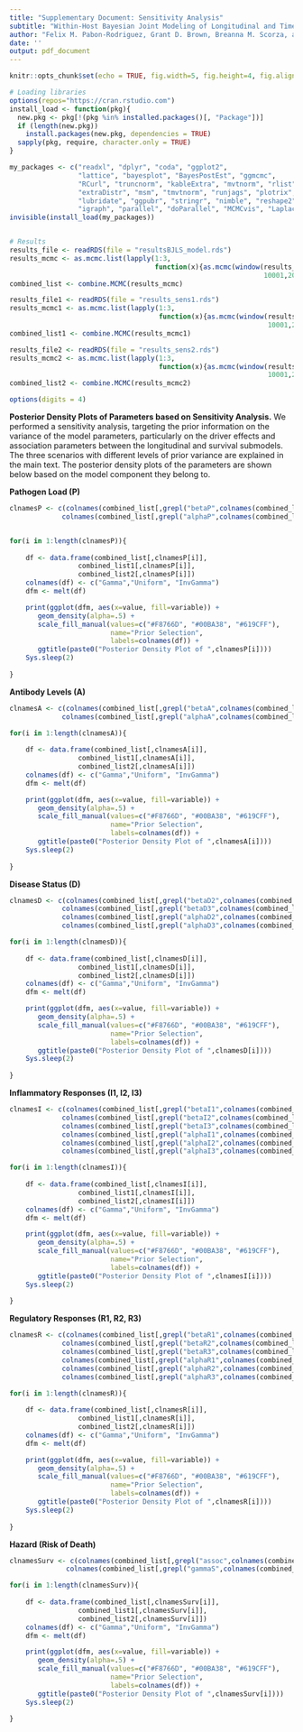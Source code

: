 ---
title: "Supplementary Document: Sensitivity Analysis"
subtitle: "Within-Host Bayesian Joint Modeling of Longitudinal and Time-to-Event Data of Leishmania Infection"
author: "Felix M. Pabon-Rodriguez, Grant D. Brown, Breanna M. Scorza, and Christine A. Petersen"
date: ''
output: pdf_document
---
 
```{r setup, include=FALSE}
knitr::opts_chunk$set(echo = TRUE, fig.width=5, fig.height=4, fig.align = "center")

# Loading libraries
options(repos="https://cran.rstudio.com")
install_load <- function(pkg){
  new.pkg <- pkg[!(pkg %in% installed.packages()[, "Package"])]
  if (length(new.pkg))
    install.packages(new.pkg, dependencies = TRUE)
  sapply(pkg, require, character.only = TRUE)
}

my_packages <- c("readxl", "dplyr", "coda", "ggplot2",
                 "lattice", "bayesplot", "BayesPostEst", "ggmcmc", 
                 "RCurl", "truncnorm", "kableExtra", "mvtnorm", "rlist", 
                 "extraDistr", "msm", "tmvtnorm", "runjags", "plotrix",
                 "lubridate", "ggpubr", "stringr", "nimble", "reshape2",
                 "igraph", "parallel", "doParallel", "MCMCvis", "LaplacesDemon")
invisible(install_load(my_packages))


# Results
results_file <- readRDS(file = "resultsBJLS_model.rds")
results_mcmc <- as.mcmc.list(lapply(1:3,
                                    function(x){as.mcmc(window(results_file[[x]],
                                                               10001,20000))}))
combined_list <- combine.MCMC(results_mcmc)

results_file1 <- readRDS(file = "results_sens1.rds")
results_mcmc1 <- as.mcmc.list(lapply(1:3,
                                     function(x){as.mcmc(window(results_file1[[x]],
                                                                10001,20000))}))
combined_list1 <- combine.MCMC(results_mcmc1)

results_file2 <- readRDS(file = "results_sens2.rds")
results_mcmc2 <- as.mcmc.list(lapply(1:3,
                                     function(x){as.mcmc(window(results_file2[[x]],
                                                                10001,20000))}))
combined_list2 <- combine.MCMC(results_mcmc2)

options(digits = 4)

```

**Posterior Density Plots of Parameters based on Sensitivity Analysis.** We performed a sensitivity analysis, targeting the prior information on the variance of the model parameters, particularly on the driver effects and association parameters between the longitudinal and survival submodels. The three scenarios with different levels of prior variance are explained in the main text. The posterior density plots of the parameters are shown below based on the model component they belong to. 

\vspace{0.5cm}

**Pathogen Load (P)**

```{r, echo=FALSE, message=FALSE, warning=FALSE}

clnamesP <- c(colnames(combined_list[,grepl("betaP",colnames(combined_list))]),
             colnames(combined_list[,grepl("alphaP",colnames(combined_list))]))


for(i in 1:length(clnamesP)){
    
    df <- data.frame(combined_list[,clnamesP[i]],
                 combined_list1[,clnamesP[i]],
                 combined_list2[,clnamesP[i]])
    colnames(df) <- c("Gamma","Uniform", "InvGamma")
    dfm <- melt(df)

    print(ggplot(dfm, aes(x=value, fill=variable)) +
       geom_density(alpha=.5) +
       scale_fill_manual(values=c("#F8766D", "#00BA38", "#619CFF"), 
                         name="Prior Selection",
                         labels=colnames(df)) + 
       ggtitle(paste0("Posterior Density Plot of ",clnamesP[i])))
    Sys.sleep(2)
   
}
```

\newpage

**Antibody Levels (A)**

```{r, echo=FALSE, message=FALSE, warning=FALSE}

clnamesA <- c(colnames(combined_list[,grepl("betaA",colnames(combined_list))]),
             colnames(combined_list[,grepl("alphaA",colnames(combined_list))]))

for(i in 1:length(clnamesA)){
    
    df <- data.frame(combined_list[,clnamesA[i]],
                 combined_list1[,clnamesA[i]],
                 combined_list2[,clnamesA[i]])
    colnames(df) <- c("Gamma","Uniform", "InvGamma")
    dfm <- melt(df)

    print(ggplot(dfm, aes(x=value, fill=variable)) +
       geom_density(alpha=.5) +
       scale_fill_manual(values=c("#F8766D", "#00BA38", "#619CFF"), 
                         name="Prior Selection",
                         labels=colnames(df)) + 
       ggtitle(paste0("Posterior Density Plot of ",clnamesA[i])))
    Sys.sleep(2)
   
}
```

\newpage

**Disease Status (D)**

```{r, echo=FALSE, message=FALSE, warning=FALSE}

clnamesD <- c(colnames(combined_list[,grepl("betaD2",colnames(combined_list))]),
             colnames(combined_list[,grepl("betaD3",colnames(combined_list))]),
             colnames(combined_list[,grepl("alphaD2",colnames(combined_list))]),
             colnames(combined_list[,grepl("alphaD3",colnames(combined_list))]))

for(i in 1:length(clnamesD)){
    
    df <- data.frame(combined_list[,clnamesD[i]],
                 combined_list1[,clnamesD[i]],
                 combined_list2[,clnamesD[i]])
    colnames(df) <- c("Gamma","Uniform", "InvGamma")
    dfm <- melt(df)

    print(ggplot(dfm, aes(x=value, fill=variable)) +
       geom_density(alpha=.5) +
       scale_fill_manual(values=c("#F8766D", "#00BA38", "#619CFF"), 
                         name="Prior Selection",
                         labels=colnames(df)) + 
       ggtitle(paste0("Posterior Density Plot of ",clnamesD[i])))
    Sys.sleep(2)
   
}
```

\newpage

**Inflammatory Responses (I1, I2, I3)**

```{r, echo=FALSE, message=FALSE, warning=FALSE}

clnamesI <- c(colnames(combined_list[,grepl("betaI1",colnames(combined_list))]),
             colnames(combined_list[,grepl("betaI2",colnames(combined_list))]),
             colnames(combined_list[,grepl("betaI3",colnames(combined_list))]),
             colnames(combined_list[,grepl("alphaI1",colnames(combined_list))]),
             colnames(combined_list[,grepl("alphaI2",colnames(combined_list))]),
             colnames(combined_list[,grepl("alphaI3",colnames(combined_list))]))

for(i in 1:length(clnamesI)){
    
    df <- data.frame(combined_list[,clnamesI[i]],
                 combined_list1[,clnamesI[i]],
                 combined_list2[,clnamesI[i]])
    colnames(df) <- c("Gamma","Uniform", "InvGamma")
    dfm <- melt(df)

    print(ggplot(dfm, aes(x=value, fill=variable)) +
       geom_density(alpha=.5) +
       scale_fill_manual(values=c("#F8766D", "#00BA38", "#619CFF"), 
                         name="Prior Selection",
                         labels=colnames(df)) + 
       ggtitle(paste0("Posterior Density Plot of ",clnamesI[i])))
    Sys.sleep(2)
   
}
```

\newpage

**Regulatory Responses (R1, R2, R3)**

```{r, echo=FALSE, message=FALSE, warning=FALSE}

clnamesR <- c(colnames(combined_list[,grepl("betaR1",colnames(combined_list))]),
             colnames(combined_list[,grepl("betaR2",colnames(combined_list))]),
             colnames(combined_list[,grepl("betaR3",colnames(combined_list))]),
             colnames(combined_list[,grepl("alphaR1",colnames(combined_list))]),
             colnames(combined_list[,grepl("alphaR2",colnames(combined_list))]),
             colnames(combined_list[,grepl("alphaR3",colnames(combined_list))]))

for(i in 1:length(clnamesR)){
    
    df <- data.frame(combined_list[,clnamesR[i]],
                 combined_list1[,clnamesR[i]],
                 combined_list2[,clnamesR[i]])
    colnames(df) <- c("Gamma","Uniform", "InvGamma")
    dfm <- melt(df)

    print(ggplot(dfm, aes(x=value, fill=variable)) +
       geom_density(alpha=.5) +
       scale_fill_manual(values=c("#F8766D", "#00BA38", "#619CFF"), 
                         name="Prior Selection",
                         labels=colnames(df)) + 
       ggtitle(paste0("Posterior Density Plot of ",clnamesR[i])))
    Sys.sleep(2)
   
}
```

\newpage

**Hazard (Risk of Death)**

```{r, echo=FALSE, message=FALSE, warning=FALSE}

clnamesSurv <- c(colnames(combined_list[,grepl("assoc",colnames(combined_list))]),
              colnames(combined_list[,grepl("gammaS",colnames(combined_list))]))

for(i in 1:length(clnamesSurv)){
    
    df <- data.frame(combined_list[,clnamesSurv[i]],
                 combined_list1[,clnamesSurv[i]],
                 combined_list2[,clnamesSurv[i]])
    colnames(df) <- c("Gamma","Uniform", "InvGamma")
    dfm <- melt(df)

    print(ggplot(dfm, aes(x=value, fill=variable)) +
       geom_density(alpha=.5) +
       scale_fill_manual(values=c("#F8766D", "#00BA38", "#619CFF"), 
                         name="Prior Selection",
                         labels=colnames(df)) + 
       ggtitle(paste0("Posterior Density Plot of ",clnamesSurv[i])))
    Sys.sleep(2)
   
}
```






